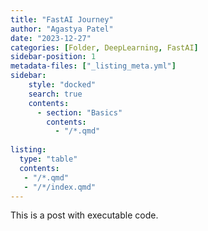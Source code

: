 ```yaml
---
title: "FastAI Journey"
author: "Agastya Patel"
date: "2023-12-27"
categories: [Folder, DeepLearning, FastAI]
sidebar-position: 1
metadata-files: ["_listing_meta.yml"]
sidebar: 
    style: "docked"
    search: true
    contents:
      - section: "Basics"
        contents:
          - "/*.qmd"
  
listing:
  type: "table"
  contents: 
   - "/*.qmd"
   - "/*/index.qmd"
---
```


This is a post with executable code.
